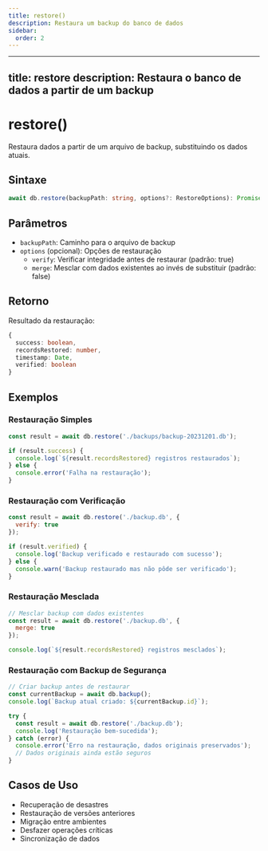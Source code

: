 ```yaml
---
title: restore()
description: Restaura um backup do banco de dados
sidebar:
  order: 2
---
```


---
title: restore
description: Restaura o banco de dados a partir de um backup
---

# restore()

Restaura dados a partir de um arquivo de backup, substituindo os dados atuais.

## Sintaxe

```typescript
await db.restore(backupPath: string, options?: RestoreOptions): Promise<RestoreResult>
```

## Parâmetros

- `backupPath`: Caminho para o arquivo de backup
- `options` (opcional): Opções de restauração
  - `verify`: Verificar integridade antes de restaurar (padrão: true)
  - `merge`: Mesclar com dados existentes ao invés de substituir (padrão: false)

## Retorno

Resultado da restauração:
```typescript
{
  success: boolean,
  recordsRestored: number,
  timestamp: Date,
  verified: boolean
}
```

## Exemplos

### Restauração Simples
```javascript
const result = await db.restore('./backups/backup-20231201.db');

if (result.success) {
  console.log(`${result.recordsRestored} registros restaurados`);
} else {
  console.error('Falha na restauração');
}
```

### Restauração com Verificação
```javascript
const result = await db.restore('./backup.db', {
  verify: true
});

if (result.verified) {
  console.log('Backup verificado e restaurado com sucesso');
} else {
  console.warn('Backup restaurado mas não pôde ser verificado');
}
```

### Restauração Mesclada
```javascript
// Mesclar backup com dados existentes
const result = await db.restore('./backup.db', {
  merge: true
});

console.log(`${result.recordsRestored} registros mesclados`);
```

### Restauração com Backup de Segurança
```javascript
// Criar backup antes de restaurar
const currentBackup = await db.backup();
console.log(`Backup atual criado: ${currentBackup.id}`);

try {
  const result = await db.restore('./backup.db');
  console.log('Restauração bem-sucedida');
} catch (error) {
  console.error('Erro na restauração, dados originais preservados');
  // Dados originais ainda estão seguros
}
```

## Casos de Uso

- Recuperação de desastres
- Restauração de versões anteriores
- Migração entre ambientes
- Desfazer operações críticas
- Sincronização de dados
